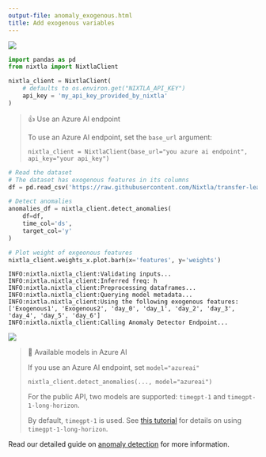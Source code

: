 ```yaml
---
output-file: anomaly_exogenous.html
title: Add exogenous variables
---
```



[![](https://colab.research.google.com/assets/colab-badge.svg)](https://colab.research.google.com/github/Nixtla/nixtla/blob/main/nbs/docs/capabilities/anomaly-detection/02_anomaly_exogenous.ipynb)

```python
import pandas as pd
from nixtla import NixtlaClient
```


```python
nixtla_client = NixtlaClient(
    # defaults to os.environ.get("NIXTLA_API_KEY")
    api_key = 'my_api_key_provided_by_nixtla'
)
```

> 👍 Use an Azure AI endpoint
>
> To use an Azure AI endpoint, set the `base_url` argument:
>
> `nixtla_client = NixtlaClient(base_url="you azure ai endpoint", api_key="your api_key")`

```python
# Read the dataset
# The dataset has exogenous features in its columns
df = pd.read_csv('https://raw.githubusercontent.com/Nixtla/transfer-learning-time-series/main/datasets/electricity-short-with-ex-vars.csv')

# Detect anomalies
anomalies_df = nixtla_client.detect_anomalies(
    df=df,
    time_col='ds',
    target_col='y'
)

# Plot weight of exgeonous features
nixtla_client.weights_x.plot.barh(x='features', y='weights')
```

``` text
INFO:nixtla.nixtla_client:Validating inputs...
INFO:nixtla.nixtla_client:Inferred freq: h
INFO:nixtla.nixtla_client:Preprocessing dataframes...
INFO:nixtla.nixtla_client:Querying model metadata...
INFO:nixtla.nixtla_client:Using the following exogenous features: ['Exogenous1', 'Exogenous2', 'day_0', 'day_1', 'day_2', 'day_3', 'day_4', 'day_5', 'day_6']
INFO:nixtla.nixtla_client:Calling Anomaly Detector Endpoint...
```

![](/nixtla/docs/capabilities/anomaly-detection/02_anomaly_exogenous_files/figure-markdown_strict/cell-5-output-2.png)

> 📘 Available models in Azure AI
>
> If you use an Azure AI endpoint, set `model="azureai"`
>
> `nixtla_client.detect_anomalies(..., model="azureai")`
>
> For the public API, two models are supported: `timegpt-1` and
> `timegpt-1-long-horizon`.
>
> By default, `timegpt-1` is used. See [this
> tutorial](https://docs.nixtla.io/docs/tutorials-long_horizon_forecasting)
> for details on using `timegpt-1-long-horizon`.

Read our detailed guide on [anomaly
detection](https://docs.nixtla.io/docs/tutorials/anomaly_detection) for
more information.

